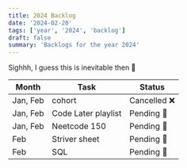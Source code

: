 ```yaml
---
title: 2024 Backlog
date: '2024-02-20'
tags: ['year', '2024', 'backlog']
draft: false
summary: 'Backlogs for the year 2024'
---
```


Sighhh, I guess this is inevitable then 🙂

| Month    | Task                | Status       |
| -------- | ------------------- | ------------ |
| Jan, Feb | cohort              | Cancelled ❌ |
| Jan, Feb | Code Later playlist | Pending 🙂   |
| Jan, Feb | Neetcode 150        | Pending 🙂   |
| Feb      | Striver sheet       | Pending 🙂   |
| Feb      | SQL                 | Pending 🙂   |
